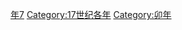 {{Catnav|頁面分類|历史|歷史時代|年|17世纪各年}}
{{Commons category|1627}}

[[Category:1620年代|年7]]
[[Category:17世纪各年|Category:17世纪各年]]
[[Category:卯年|Category:卯年]]
